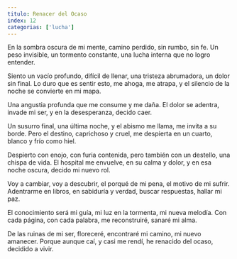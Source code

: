 ```yaml
---
titulo: Renacer del Ocaso
index: 12
categorias: ['lucha']
---
```


En la sombra oscura de mi mente,
camino perdido, sin rumbo, sin fe.
Un peso invisible, un tormento constante,
una lucha interna que no logro entender.

Siento un vacío profundo, difícil de llenar,
una tristeza abrumadora, un dolor sin final.
Lo duro que es sentir esto, me ahoga, me atrapa,
y el silencio de la noche se convierte en mi mapa.

Una angustia profunda que me consume y me daña.
El dolor se adentra, invade mi ser,
y en la desesperanza, decido caer.

Un susurro final, una última noche,
y el abismo me llama, me invita a su borde.
Pero el destino, caprichoso y cruel,
me despierta en un cuarto, blanco y frío como hiel.

Despierto con enojo, con furia contenida,
pero también con un destello, una chispa de vida.
El hospital me envuelve, en su calma y dolor,
y en esa noche oscura, decido mi nuevo rol.

Voy a cambiar, voy a descubrir,
el porqué de mi pena, el motivo de mi sufrir.
Adentrarme en libros, en sabiduría y verdad,
buscar respuestas, hallar mi paz.

El conocimiento será mi guía,
mi luz en la tormenta, mi nueva melodía.
Con cada página, con cada palabra,
me reconstruiré, sanaré mi alma.

De las ruinas de mi ser, floreceré,
encontraré mi camino, mi nuevo amanecer.
Porque aunque caí, y casi me rendí,
he renacido del ocaso, decidido a vivir.
